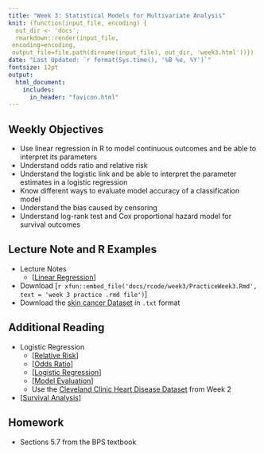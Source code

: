 ```yaml
---
title: "Week 3: Statistical Models for Multivariate Analysis"
knit: (function(input_file, encoding) {
  out_dir <- 'docs';
  rmarkdown::render(input_file,
 encoding=encoding,
 output_file=file.path(dirname(input_file), out_dir, 'week3.html'))})
date: "Last Updated: `r format(Sys.time(), '%B %e, %Y')`"
fontsize: 12pt
output: 
  html_document:
    includes:
      in_header: "favicon.html"
---
```


## Weekly Objectives

  * Use linear regression in R to model continuous outcomes and be able to interpret its parameters
  * Understand odds ratio and relative risk
  * Understand the logistic link and be able to interpret the parameter estimates in a logistic regression
  * Know different ways to evaluate model accuracy of a classification model
  * Understand the bias caused by censoring 
  * Understand log-rank test and Cox proportional hazard model for survival outcomes
  
## Lecture Note and R Examples

  + Lecture Notes
    + [[Linear Regression](rcode/week3/LinearReg.html){target='_blank'}]
  + Download [`r xfun::embed_file('docs/rcode/week3/PracticeWeek3.Rmd', text = 'week 3 practice .rmd file')`]
  + Download the [skin cancer Dataset](data/skin.txt){target='_blank'} in `.txt` format

## Additional Reading

  + Logistic Regression
    + [[Relative Risk](rcode/week3/RR.html){target='_blank'}]
    + [[Odds Ratio](rcode/week3/OR.html){target='_blank'}]
    + [[Logistic Regression](rcode/week3/Logistic.html){target='_blank'}]
    + [[Model Evaluation](rcode/week3/ModelEvaluation.html){target='_blank'}]
    + Use the [Cleveland Clinic Heart Disease Dataset](rcode/week2/processed_cleveland.csv){target='_blank'} from Week 2
  + [[Survival Analysis](rcode/week3/SurvivalAnalysis.html){target='_blank'}]

## Homework

  + Sections 5.7 from the BPS textbook
  
  
  
  
  
  
  
